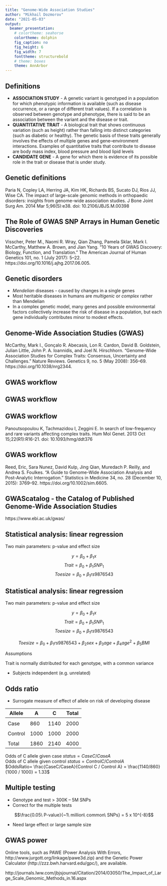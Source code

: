 ```yaml
---
title: "Genome-Wide Association Studies"
author: "Mikhail Dozmorov"
date: "2021-05-03"
output:
  beamer_presentation:
    # colortheme: seahorse
    colortheme: dolphin
    fig_caption: no
    fig_height: 6
    fig_width: 7
    fonttheme: structurebold
    # theme: boxes
    theme: AnnArbor
---
```


## Definitions

- **ASSOCIATION STUDY** - A genetic variant is genotyped in a population for which phenotypic information is available (such as disease occurrence, or a range of different trait values). If a correlation is observed between genotype and phenotype, there is said to be an association between the variant and the disease or trait.
- **QUANTITATIVE TRAIT** - A biological trait that shows continuous variation (such as height) rather than falling into distinct categories (such as diabetic or healthy). The genetic basis of these traits generally involves the effects of multiple genes and gene–environment interactions. Examples of quantitative traits that contribute to disease are body mass index, blood pressure and blood lipid levels
- **CANDIDATE GENE** - A gene for which there is evidence of its possible role in the trait or disease that is under study.

## Genetic definitions

\begin{center}
\includegraphics[height=150px]{img/genetic_definitions.png}
\end{center}

\tiny Paria N, Copley LA, Herring JA, Kim HK, Richards BS, Sucato DJ, Rios JJ, Wise 
CA. The impact of large-scale genomic methods in orthopaedic disorders: insights 
from genome-wide association studies. J Bone Joint Surg Am. 2014 Mar 5;96(5):e38.
doi: 10.2106/JBJS.M.00398

## The Role of GWAS SNP Arrays in Human Genetic Discoveries

\begin{center}
\includegraphics[height=170px]{img/gwas_analyses.png}
\end{center}

\tiny Visscher, Peter M., Naomi R. Wray, Qian Zhang, Pamela Sklar, Mark I. McCarthy, Matthew A. Brown, and Jian Yang. "10 Years of GWAS Discovery: Biology, Function, and Translation." The American Journal of Human Genetics 101, no. 1 (July 2017): 5–22. https://doi.org/10.1016/j.ajhg.2017.06.005.


## Genetic disorders

- _Mendelian_ diseases - caused by changes in a single genes
- Most heritable diseases in humans are _multigenic_ or _complex_ rather than Mendelian
- In a complex genetic model, many genes and possible environmental factors collectively increase the risk of disease in a population, but each gene individually contributes minor to modest effects.

## Genome-Wide Association Studies (GWAS)

\begin{center}
\includegraphics[height=170px]{img/gwas.png}
\end{center}

\tiny McCarthy, Mark I., Gonçalo R. Abecasis, Lon R. Cardon, David B. Goldstein, Julian Little, John P. A. Ioannidis, and Joel N. Hirschhorn. “Genome-Wide Association Studies for Complex Traits: Consensus, Uncertainty and Challenges.” Nature Reviews. Genetics 9, no. 5 (May 2008): 356–69. https://doi.org/10.1038/nrg2344.

## GWAS workflow

\begin{center}
\includegraphics[height=190px]{img/gwas_workflow1.png}
\end{center}

## GWAS workflow

\begin{center}
\includegraphics[height=190px]{img/gwas_workflow2.png}
\end{center}

## GWAS workflow

\begin{center}
\includegraphics[height=190px]{img/gwas_pipeline.jpeg}
\end{center}

\tiny Panoutsopoulou K, Tachmazidou I, Zeggini E. In search of low-frequency and
rare variants affecting complex traits. Hum Mol Genet. 2013 Oct 15;22(R1):R16-21.
doi: 10.1093/hmg/ddt376

## GWAS workflow

\begin{center}
\includegraphics[height=190px]{img/gwas_workflow3.png}
\end{center}

\tiny Reed, Eric, Sara Nunez, David Kulp, Jing Qian, Muredach P. Reilly, and Andrea S. Foulkes. “A Guide to Genome-Wide Association Analysis and Post-Analytic Interrogation.” Statistics in Medicine 34, no. 28 (December 10, 2015): 3769–92. https://doi.org/10.1002/sim.6605.

## GWAScatalog - the Catalog of Published Genome-Wide Association Studies

\begin{center}
\includegraphics[height=150px]{img/gwascatalog.png}
\end{center}

\tiny https://www.ebi.ac.uk/gwas/

## Statistical analysis: linear regression

Two main parameters: p-value and effect size

$$y = \beta_0 + \beta_1 x$$
$$Trait = \beta_0 + \beta_1 SNP_1$$
$$Toe size = \beta_0 + \beta_1 rs9876543$$

\begin{center}
\includegraphics[height=170px]{img/snp_regression.png}
\end{center}

## Statistical analysis: linear regression

Two main parameters: p-value and effect size

$$y = \beta_0 + \beta_1 x$$
$$Trait = \beta_0 + \beta_1 SNP_1$$
$$Toe size = \beta_0 + \beta_1 rs9876543$$

$$Toe size = \beta_0 + \beta_1 rs9876543 + \beta_2 sex + \beta_3 age + \beta_4 age^2 + \beta_5 BMI$$

Assumptions

Trait is normally distributed for each genotype, with a common variance

- Subjects independent (e.g. unrelated)

## Odds ratio

- Surrogate measure of effect of allele on risk of developing disease

| Allele  | A    | C    | Total |
|---------|------|------|-------|
|         |      |      |       |
| Case    | 860  | 1140 | 2000  |
|         |      |      |       |
| Control | 1000 | 1000 | 2000  |
|         |      |      |       |
| Total   | 1860 | 2140 | 4000  |

Odds of C allele given case $status = Case C / Case A$  
Odds of C allele given control $status = Control C / Control A$  
$OddsRatio= \frac{CaseC/CaseA}{Control C / Control A} = \frac{1140/860}{1000 / 1000} = 1.33$  

## Multiple testing

- Genotype and test > 300K – 5M SNPs
- Correct for the multiple tests

$$\frac{0.05\ P-value}{~1\ million\ common\ SNPs} = 5 x 10^{-8}$$

- Need large effect or large sample size

<!--
\## GWAS significance level

- The first is the need to adjust for multiple testing and the probability of chance associations. For example, for a significance level ($\alpha$) of $0.05$, a typical GWAS involving 1 million SNPs will generate 1 million x 0.05 = 50,000 SNPs with $p < 0.05$ as a result of chance.

Genome-wide significance levels for the GWAS era were estimated to be at $P = 5 x 10^{-8}$ based on the number of independent common-frequency variants across the genome calculated based on the European population data from the HapMap Project
-->

## GWAS power

\begin{center}
\includegraphics[height=170px]{img/gwas_power.png}
\end{center}

\tiny Online tools, such as PAWE (Power Analysis With Errors, http://www.jurgott.org/linkage/pawe3d.zip) and the Genetic Power Calculator (http://zzz.bwh.harvard.edu/gpc/), are available.

http://journals.lww.com/jbjsjournal/Citation/2014/03050/The_Impact_of_Large_Scale_Genomic_Methods_in.16.aspx

